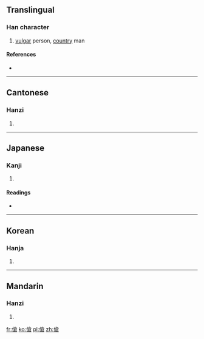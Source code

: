 {{also|伧}}
==Translingual==

===Han character===
{{Han char|rn=9|rad=人|as=10|sn=12|four=2826<sub>7</sub>|canj=人人戈口 (OOIR)}}

# [[vulgar]] person, [[country]] man

<!-- what about [[bumpkin]] or [[hick]]? -->

====References====
* {{Han ref|kx=0113.180|dkj=00964|dj=0241.080|hdz=10204.020|uh=5096|ud=20630|bh=B3C9|bd=46025}}

----

==Cantonese==

===Hanzi===
{{yue-hanzi|jyut=|y=chaang4, chong1|sim=伧}}

# {{defn|Cantonese|sort=人10}}

----

==Japanese==

===Kanji===
{{ja-kanji|grade=|rs=人10}}

# {{defn|Japanese|sort=人10}}

====Readings====
* {{ja-readings|on=[[そう]] (sō), [[しょう]] (shō)|kun=[[いやしい]] (iyashii), [[いやしいもの]] (iyashiimono), [[いなかもの]] (inakamono)}}

----

==Korean==

===Hanja===
{{ko-hanja|hangeul=[[창]]|rv=chang|mr=ch'ang}}

# {{defn|Korean|sort=人10}}

----

==Mandarin==

===Hanzi===
{{cmn-hanzi|sim=伧|pin=[[cāng]] ([[cang1]])|wg=ts'ang<sup>1</sup>}}

# {{defn|Mandarin|sort=人10}}

[[fr:傖]]
[[ko:傖]]
[[pl:傖]]
[[zh:傖]]